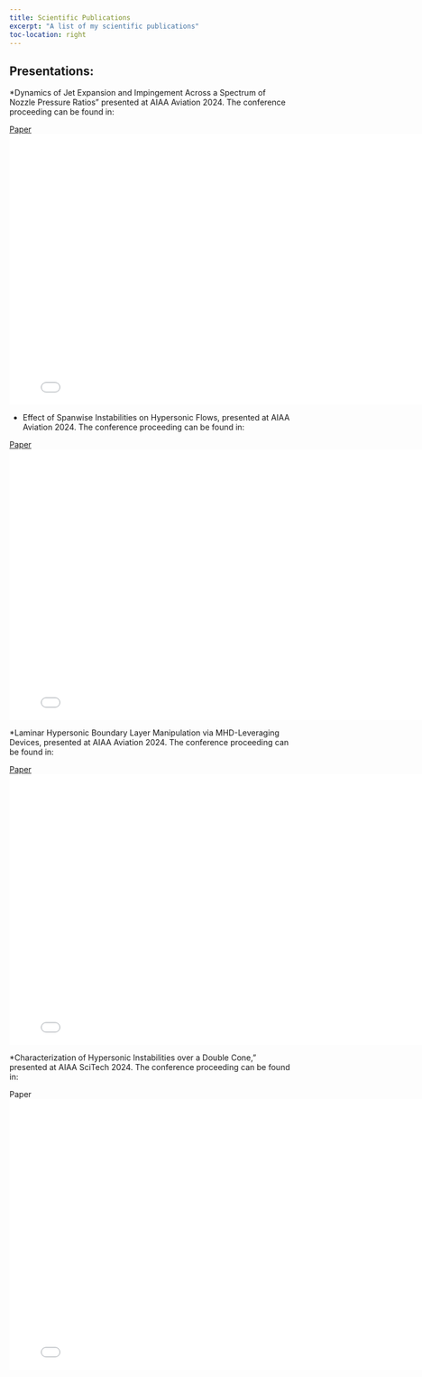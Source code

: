 ```yaml
---
title: Scientific Publications
excerpt: "A list of my scientific publications"
toc-location: right
---
```


```{=html}
<link href="../html/pages.css" rel="stylesheet">
```

## Presentations:

*Dynamics of Jet Expansion and Impingement Across a Spectrum of Nozzle Pressure Ratios" presented at AIAA Aviation 2024. The conference proceeding can be found in:
```{=html}
            <div class="btn-box">
                <a href="https://arc.aiaa.org/doi/abs/10.2514/6.2024-4086"> Paper </a>
            </div>
```
<iframe src="TumukluAviation2024Jetv2Final.pdf" style="width: 800px;height: 480px;border: none;"></iframe> 

* Effect of Spanwise Instabilities on Hypersonic Flows​, presented at AIAA Aviation 2024. The conference proceeding can be found in:
```{=html}
            <div class="btn-box">
                <a href="https://arc.aiaa.org/doi/10.2514/6.2024-3834"> Paper </a>
            </div>
```
<iframe src="DoubleWedgeAviation2024Final.pdf" style="width: 800px;height: 480px;border: none;"></iframe> 

*Laminar Hypersonic Boundary Layer Manipulation via MHD-Leveraging Devices​, presented at AIAA Aviation 2024. The conference proceeding can be found in:
```{=html}
            <div class="btn-box">
                <a href="https://arc.aiaa.org/doi/10.2514/6.2024-4154"> Paper </a>
            </div>
```
<iframe src="AVIATION-2024-HAVA.pdf" style="width: 800px;height: 480px;border: none;"></iframe> 

*Characterization of Hypersonic Instabilities over a Double Cone," presented at AIAA SciTech 2024. The conference proceeding can be found in:
```{=html}
            <div class="btn-box">
                <a> Paper </a>
            </div>
```
<iframe src="Scitech2024_Tumuklu_DoubleCone.pdf" style="width: 800px;height: 480px;border: none;"></iframe> 




